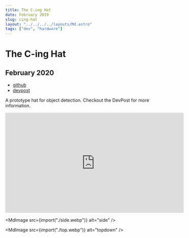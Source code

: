 ```yaml
---
title: The C-ing Hat
date: February 2019
slug: cing-hat
layout: "../../../../layouts/Md.astro"
tags: ["dev", "hardware"]
---
```



# The C-ing Hat

## February 2020

- [github](https://github.com/ec965/the_all_C-ing_eye)
- [devpost](https://devpost.com/software/the-c-ing-hat)

A prototype hat for object detection. Checkout the DevPost for more information.

<iframe
  width="560"
  height="315"
  src="https://www.youtube.com/embed/SFQxsU8La4k"
  title="YouTube video player"
  frameborder="0"
  allow="accelerometer; autoplay; clipboard-write; encrypted-media; gyroscope; picture-in-picture"
  allowfullscreen
></iframe>

<MdImage src={import("./side.webp")} alt="side" />

<MdImage src={import("./top.webp")} alt="topdown" />

